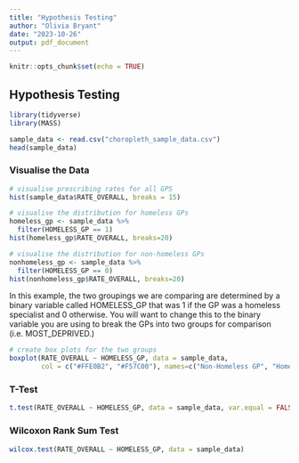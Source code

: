 ```yaml
---
title: "Hypothesis Testing"
author: "Olivia Bryant"
date: "2023-10-26"
output: pdf_document
---
```


```r
knitr::opts_chunk$set(echo = TRUE)
```

## Hypothesis Testing

```r
library(tidyverse)
library(MASS)
```

```r
sample_data <- read.csv("choropleth_sample_data.csv")
head(sample_data)
```
### Visualise the Data
```r
# visualise prescribing rates for all GPS
hist(sample_data$RATE_OVERALL, breaks = 15)
```

```r
# visualise the distribution for homeless GPs
homeless_gp <- sample_data %>%
  filter(HOMELESS_GP == 1)
hist(homeless_gp$RATE_OVERALL, breaks=20)
```

```r
# visualise the distribution for non-homeless GPs
nonhomeless_gp <- sample_data %>%
  filter(HOMELESS_GP == 0)
hist(nonhomeless_gp$RATE_OVERALL, breaks=20)
```

In this example, the two groupings we are comparing are determined by a binary variable called HOMELESS_GP that was 1 if the GP was a homeless specialist and 0 otherwise. You will want to change this to the binary variable you are using to break the GPs into two groups for comparison (i.e. MOST_DEPRIVED.)
```r
# create box plots for the two groups
boxplot(RATE_OVERALL ~ HOMELESS_GP, data = sample_data,
        col = c("#FFE0B2", "#F57C00"), names=c("Non-Homeless GP", "Homeless GPs"))
```
### T-Test
```r
t.test(RATE_OVERALL ~ HOMELESS_GP, data = sample_data, var.equal = FALSE)
```
### Wilcoxon Rank Sum Test
```r
wilcox.test(RATE_OVERALL ~ HOMELESS_GP, data = sample_data)
```

